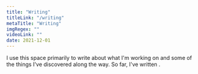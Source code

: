 ```yaml
---
title: "Writing"
titleLink: "/writing"
metaTitle: "Writing"
imgRegex: ""
videoLink: ""
date: 2021-12-01
---
```



I use this space primarily to write about what I'm working on and some of the things I've discovered along the way. So far, I've written <TotalWords />.
<WritingSummary />